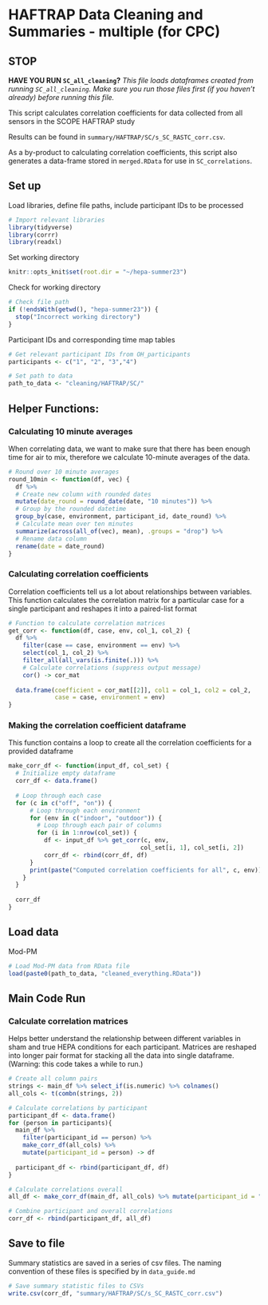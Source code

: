 # HAFTRAP Data Cleaning and Summaries - multiple (for CPC)

## STOP

**HAVE YOU RUN `SC_all_cleaning`?**
*This file loads dataframes created from running `SC_all_cleaning`. Make sure you run those files first (if you haven't already) before running this file.*

This script calculates correlation coefficients for data collected from all sensors in the SCOPE HAFTRAP study

Results can be found in `summary/HAFTRAP/SC/s_SC_RASTC_corr.csv`.

As a by-product to calculating correlation coefficients, this script also generates a data-frame stored in `merged.RData` for use in `SC_correlations`.

## Set up
Load libraries, define file paths, include participant IDs to be processed
```r
# Import relevant libraries
library(tidyverse)
library(corrr)
library(readxl)
```

Set working directory
```r
knitr::opts_knit$set(root.dir = "~/hepa-summer23")
```

Check for working directory
```r
# Check file path
if (!endsWith(getwd(), "hepa-summer23")) {
  stop("Incorrect working directory")
}
```

Participant IDs and corresponding time map tables
```r
# Get relevant participant IDs from OH_participants
participants <- c("1", "2", "3","4")

# Set path to data
path_to_data <- "cleaning/HAFTRAP/SC/"
```


## Helper Functions:
### Calculating 10 minute averages
When correlating data, we want to make sure that there has been enough time for air to mix, therefore we calculate 10-minute averages of the data.
```r
# Round over 10 minute averages
round_10min <- function(df, vec) {
  df %>%
  # Create new column with rounded dates
  mutate(date_round = round_date(date, "10 minutes")) %>%
  # Group by the rounded datetime
  group_by(case, environment, participant_id, date_round) %>%
  # Calculate mean over ten minutes
  summarize(across(all_of(vec), mean), .groups = "drop") %>%
  # Rename data column
  rename(date = date_round)
}
```

### Calculating correlation coefficients
Correlation coefficients tell us a lot about relationships between variables. This function calculates the correlation matrix for a particular case for a single participant and reshapes it into a paired-list format
```r
# Function to calculate correlation matrices
get_corr <- function(df, case, env, col_1, col_2) {
  df %>%
    filter(case == case, environment == env) %>%
    select(col_1, col_2) %>% 
    filter_all(all_vars(is.finite(.))) %>%
    # Calculate correlations (suppress output message)
    cor() -> cor_mat
    
  data.frame(coefficient = cor_mat[[2]], col1 = col_1, col2 = col_2,
             case = case, environment = env)
}
```

### Making the correlation coefficient dataframe
This function contains a loop to create all the correlation coefficients for a provided dataframe
```r
make_corr_df <- function(input_df, col_set) {
  # Initialize empty dataframe
  corr_df <- data.frame()
  
  # Loop through each case
  for (c in c("off", "on")) {
      # Loop through each environment
      for (env in c("indoor", "outdoor")) {
        # Loop through each pair of columns
        for (i in 1:nrow(col_set)) {
          df <- input_df %>% get_corr(c, env, 
                                     col_set[i, 1], col_set[i, 2])
          corr_df <- rbind(corr_df, df)
      }
      print(paste("Computed correlation coefficients for all", c, env)) 
    }
  }
  
  corr_df
}
```


## Load data

Mod-PM
```r
# Load Mod-PM data from RData file
load(paste0(path_to_data, "cleaned_everything.RData"))
```


## Main Code Run
### Calculate correlation matrices
Helps better understand the relationship between different variables in sham and true HEPA conditions for each participant. Matrices are reshaped into longer pair format for stacking all the data into single dataframe. (Warning: this code takes a while to run.)

```r
# Create all column pairs
strings <- main_df %>% select_if(is.numeric) %>% colnames()
all_cols <- t(combn(strings, 2))
```


```r
# Calculate correlations by participant
participant_df <- data.frame()
for (person in participants){
  main_df %>%
    filter(participant_id == person) %>%
    make_corr_df(all_cols) %>%
    mutate(participant_id = person) -> df
  
  participant_df <- rbind(participant_df, df)
}
```

```r
# Calculate correlations overall
all_df <- make_corr_df(main_df, all_cols) %>% mutate(participant_id = "all")
```

```r
# Combine participant and overall correlations
corr_df <- rbind(participant_df, all_df)
```


## Save to file
Summary statistics are saved in a series of csv files. The naming convention of these files is specified by in `data_guide.md`
```r
# Save summary statistic files to CSVs
write.csv(corr_df, "summary/HAFTRAP/SC/s_SC_RASTC_corr.csv")
```